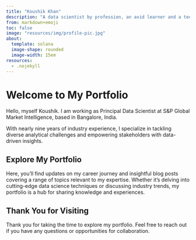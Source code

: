 ```yaml
---
title: "Koushik Khan"
description: "A data scientist by profession, an avid learner and a techie by heart."
from: markdown+emoji
toc: false
image: "resources/img/profile-pic.jpg"
about:
  template: solana
  image-shape: rounded
  image-width: 15em
resources:
  - .nojekyll
---
```

# Welcome to My Portfolio

Hello, myself Koushik. I am working as Principal Data Scientist at S&P Global Market Intelligence, based in Bangalore, India. 

With nearly nine years of industry experience, I specialize in tackling diverse analytical challenges and empowering stakeholders with data-driven insights.

## Explore My Portfolio

Here, you'll find updates on my career journey and insightful blog posts covering a range of topics relevant to my expertise. Whether it's delving into cutting-edge data science techniques or discussing industry trends, my portfolio is a hub for sharing knowledge and experiences.

## Thank You for Visiting

Thank you for taking the time to explore my portfolio. Feel free to reach out if you have any questions or opportunities for collaboration.
